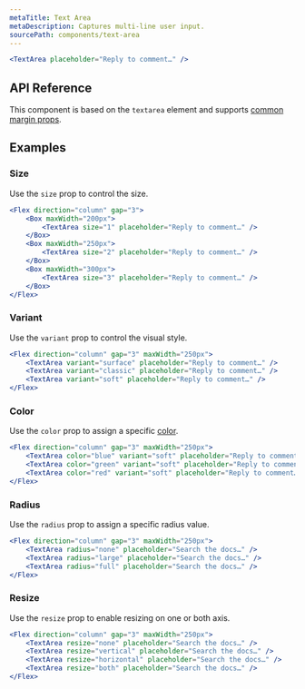 ```yaml
---
metaTitle: Text Area
metaDescription: Captures multi-line user input.
sourcePath: components/text-area
---
```


```jsx live=true
<TextArea placeholder="Reply to comment…" />
```

## API Reference

This component is based on the `textarea` element and supports [common margin props](/research/docs/overview/layout#margin-props).

<ThemesPropsTable defs="textAreaPropDefs" />

## Examples

### Size

Use the `size` prop to control the size.

```jsx live=true
<Flex direction="column" gap="3">
	<Box maxWidth="200px">
		<TextArea size="1" placeholder="Reply to comment…" />
	</Box>
	<Box maxWidth="250px">
		<TextArea size="2" placeholder="Reply to comment…" />
	</Box>
	<Box maxWidth="300px">
		<TextArea size="3" placeholder="Reply to comment…" />
	</Box>
</Flex>
```

### Variant

Use the `variant` prop to control the visual style.

```jsx live=true
<Flex direction="column" gap="3" maxWidth="250px">
	<TextArea variant="surface" placeholder="Reply to comment…" />
	<TextArea variant="classic" placeholder="Reply to comment…" />
	<TextArea variant="soft" placeholder="Reply to comment…" />
</Flex>
```

### Color

Use the `color` prop to assign a specific [color](/research/docs/theme/color).

```jsx live=true
<Flex direction="column" gap="3" maxWidth="250px">
	<TextArea color="blue" variant="soft" placeholder="Reply to comment…" />
	<TextArea color="green" variant="soft" placeholder="Reply to comment…" />
	<TextArea color="red" variant="soft" placeholder="Reply to comment…" />
</Flex>
```

### Radius

Use the `radius` prop to assign a specific radius value.

```jsx live=true
<Flex direction="column" gap="3" maxWidth="250px">
	<TextArea radius="none" placeholder="Search the docs…" />
	<TextArea radius="large" placeholder="Search the docs…" />
	<TextArea radius="full" placeholder="Search the docs…" />
</Flex>
```

### Resize

Use the `resize` prop to enable resizing on one or both axis.

```jsx live=true
<Flex direction="column" gap="3" maxWidth="250px">
	<TextArea resize="none" placeholder="Search the docs…" />
	<TextArea resize="vertical" placeholder="Search the docs…" />
	<TextArea resize="horizontal" placeholder="Search the docs…" />
	<TextArea resize="both" placeholder="Search the docs…" />
</Flex>
```
